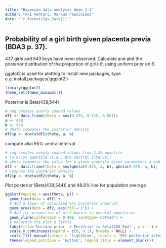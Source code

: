 ```yaml
---
title: "Bayesian data analysis demo 2.1"
author: "Aki Vehtari, Markus Paasiniemi"
date: "`r format(Sys.Date())`"
---
```

## Probability of a girl birth given placenta previa (BDA3 p. 37).

437 girls and 543 boys have been observed. Calculate and plot the
posterior distribution of the proportion of girls $\theta$, using
uniform prior on $\theta$.

ggplot2 is used for plotting
to install new packages, type e.g. install.packages('ggplot2')

```r
library(ggplot2)
theme_set(theme_minimal())
```

Posterior is Beta(438,544)

```r
# seq creates evenly spaced values
df1 <- data.frame(theta = seq(0.375, 0.525, 0.001)) 
a <- 438
b <- 544
# dbeta computes the posterior density
df1$p <- dbeta(df1$theta, a, b)
```

compute also 95% central interval

```r
# seq creates evenly spaced values from 2.5% quantile
# to 97.5% quantile (i.e., 95% central interval)
# qbeta computes the value for a given quantile given parameters a and b
df2 <- data.frame(theta = seq(qbeta(0.025, a, b), qbeta(0.975, a, b), length.out = 100))
# compute the posterior density
df2$p <- dbeta(df2$theta, a, b)
```

Plot posterior (Beta(438,544))
and 48.8% line for population average

```r
ggplot(mapping = aes(theta, p)) +
  geom_line(data = df1) +
  # Add a layer of colorized 95% posterior interval
  geom_area(data = df2, aes(fill='1')) +
  # Add the proportion of girl babies in general population
  geom_vline(xintercept = 0.488, linetype='dotted') +
  # Decorate the plot a little
  labs(title='Uniform prior -> Posterior is Beta(438,544)', y = '') +
  scale_y_continuous(expand = c(0, 0.1), breaks = NULL) +
  scale_fill_manual(values = 'lightblue', labels = '95% posterior interval') +
  theme(legend.position = 'bottom', legend.title = element_blank())
```

